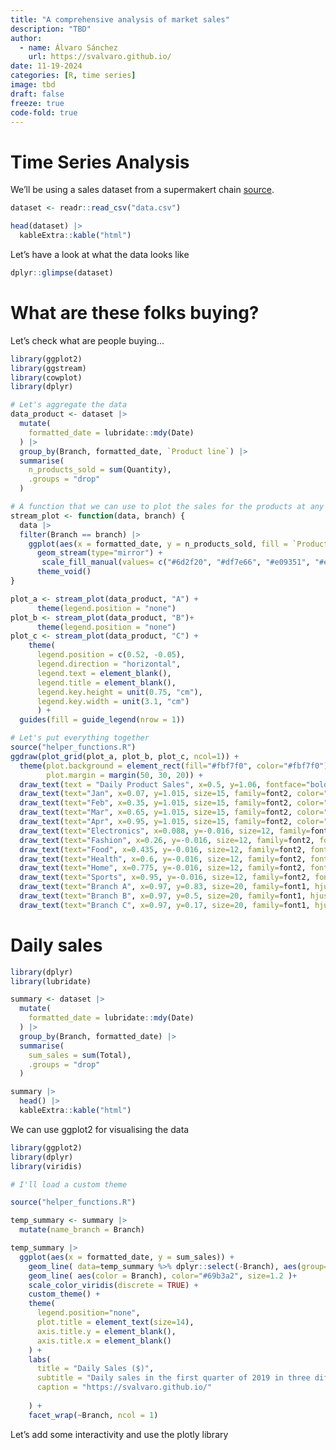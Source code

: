 ```yaml
---
title: "A comprehensive analysis of market sales"
description: "TBD"
author:
  - name: Álvaro Sánchez
    url: https://svalvaro.github.io/
date: 11-19-2024
categories: [R, time series]
image: tbd
draft: false 
freeze: true
code-fold: true
---
```


# Time Series Analysis
We'll be using a sales dataset from a supermakert chain [source](https://www.kaggle.com/datasets/aungpyaeap/supermarket-sales?resource=download).

```r
dataset <- readr::read_csv("data.csv")
```

```r
head(dataset) |> 
  kableExtra::kable("html") 
```

Let's have a look at what the data looks like
```r
dplyr::glimpse(dataset)
```

# What are these folks buying?
Let's check what are people buying...


```r
library(ggplot2)
library(ggstream)
library(cowplot)
library(dplyr)

# Let's aggregate the data
data_product <- dataset |> 
  mutate(
    formatted_date = lubridate::mdy(Date)
  ) |> 
  group_by(Branch, formatted_date, `Product line`) |>
  summarise(
    n_products_sold = sum(Quantity),
    .groups = "drop"
  )

# A function that we can use to plot the sales for the products at any branch
stream_plot <- function(data, branch) {
  data |> 
  filter(Branch == branch) |> 
    ggplot(aes(x = formatted_date, y = n_products_sold, fill = `Product line`)) +
      geom_stream(type="mirror") +
       scale_fill_manual(values= c("#6d2f20", "#df7e66", "#e09351", "#edc775", "#94b594", "#224b5e")) +
      theme_void() 
}

plot_a <- stream_plot(data_product, "A") + 
      theme(legend.position = "none")
plot_b <- stream_plot(data_product, "B")+ 
      theme(legend.position = "none")
plot_c <- stream_plot(data_product, "C") +
    theme(
      legend.position = c(0.52, -0.05),
      legend.direction = "horizontal",
      legend.text = element_blank(),
      legend.title = element_blank(),
      legend.key.height = unit(0.75, "cm"),
      legend.key.width = unit(3.1, "cm")
      ) +
  guides(fill = guide_legend(nrow = 1))

# Let's put everything together
source("helper_functions.R")
ggdraw(plot_grid(plot_a, plot_b, plot_c, ncol=1)) +
  theme(plot.background = element_rect(fill="#fbf7f0", color="#fbf7f0"),
        plot.margin = margin(50, 30, 20)) +
  draw_text(text = "Daily Product Sales", x=0.5, y=1.06, fontface="bold", size= 30, family=font1, color="#224b5e") +
  draw_text(text="Jan", x=0.07, y=1.015, size=15, family=font2, color="#224b5e") +
  draw_text(text="Feb", x=0.35, y=1.015, size=15, family=font2, color="#224b5e") +
  draw_text(text="Mar", x=0.65, y=1.015, size=15, family=font2, color="#224b5e") +
  draw_text(text="Apr", x=0.95, y=1.015, size=15, family=font2, color="#224b5e") +
  draw_text(text="Electronics", x=0.088, y=-0.016, size=12, family=font2, fontface="bold", color="#fbf7f0") +
  draw_text(text="Fashion", x=0.26, y=-0.016, size=12, family=font2, fontface="bold", color="#fbf7f0") +
  draw_text(text="Food", x=0.435, y=-0.016, size=12, family=font2, fontface="bold", color="#fbf7f0") +
  draw_text(text="Health", x=0.6, y=-0.016, size=12, family=font2, fontface="bold", color="#fbf7f0") +
  draw_text(text="Home", x=0.775, y=-0.016, size=12, family=font2, fontface="bold", color="#fbf7f0") +
  draw_text(text="Sports", x=0.95, y=-0.016, size=12, family=font2, fontface="bold", color="#fbf7f0") +
  draw_text(text="Branch A", x=0.97, y=0.83, size=20, family=font1, hjust=0, color="#224b5e") +
  draw_text(text="Branch B", x=0.97, y=0.5, size=20, family=font1, hjust=0, color="#224b5e") +
  draw_text(text="Branch C", x=0.97, y=0.17, size=20, family=font1, hjust=0, color="#224b5e") 
```
# Daily sales
```r
library(dplyr)
library(lubridate)

summary <- dataset |> 
  mutate(
    formatted_date = lubridate::mdy(Date)
  ) |> 
  group_by(Branch, formatted_date) |>
  summarise(
    sum_sales = sum(Total),
    .groups = "drop"
  )

summary |> 
  head() |> 
  kableExtra::kable("html") 
```



We can use ggplot2 for visualising the data

```r
library(ggplot2)
library(dplyr)
library(viridis)

# I'll load a custom theme

source("helper_functions.R")

temp_summary <- summary |> 
  mutate(name_branch = Branch)

temp_summary |> 
  ggplot(aes(x = formatted_date, y = sum_sales)) +
    geom_line( data=temp_summary %>% dplyr::select(-Branch), aes(group=name_branch), color="grey", size=0.5, alpha=0.5) +
    geom_line( aes(color = Branch), color="#69b3a2", size=1.2 )+
    scale_color_viridis(discrete = TRUE) +
    custom_theme() +
    theme(
      legend.position="none",
      plot.title = element_text(size=14),
      axis.title.y = element_blank(),
      axis.title.x = element_blank()
    ) +
    labs(
      title = "Daily Sales ($)",
      subtitle = "Daily sales in the first quarter of 2019 in three different branches",
      caption = "https://svalvaro.github.io/"
      
    ) + 
    facet_wrap(~Branch, ncol = 1)
```



Let's add some interactivity and use the plotly library 